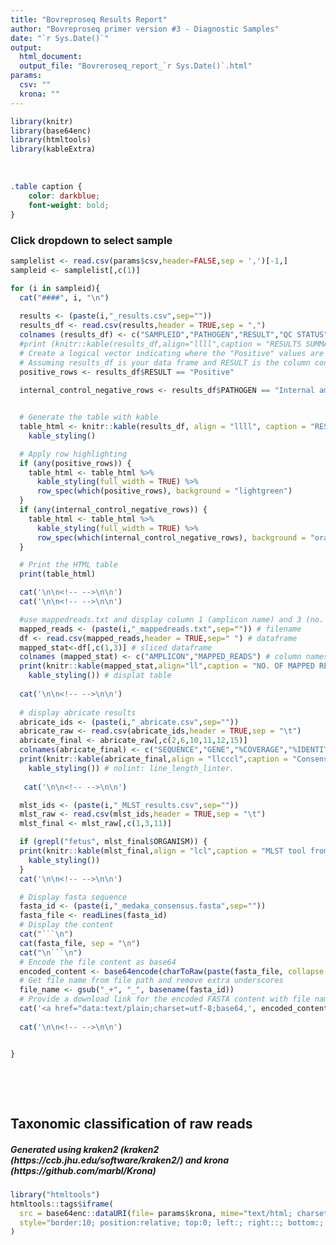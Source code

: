 ---
title: "Bovreproseq Results Report"
author: "Bovreproseq primer version #3 - Diagnostic Samples"
date: "`r Sys.Date()`"
output: 
  html_document:
  output_file: "Bovreroseq_report_`r Sys.Date()`.html"
params:
  csv: ""
  krona: ""
---

```{r setup, include=FALSE}

library(knitr)
library(base64enc)
library(htmltools)
library(kableExtra)
```


<br>
```{css, echo=FALSE}
.table caption {
    color: darkblue;
    font-weight: bold;
}
```

### Click dropdown to select sample {.tabset .tabset-dropdown}
```{r, results='asis',echo=FALSE}

samplelist <- read.csv(params$csv,header=FALSE,sep = ',')[-1,]
sampleid <- samplelist[,c(1)]

for (i in sampleid){
  cat("####", i, "\n")
  
  results <- (paste(i,"_results.csv",sep=""))
  results_df <- read.csv(results,header = TRUE,sep = ",")
  colnames (results_df) <- c("SAMPLEID","PATHOGEN","RESULT","QC STATUS") # column names
  #print (knitr::kable(results_df,align="llll",caption = "RESULTS SUMMARY - Based on abricate results")) 
  # Create a logical vector indicating where the "Positive" values are
  # Assuming results_df is your data frame and RESULT is the column containing "Positive"
  positive_rows <- results_df$RESULT == "Positive"
  
  internal_control_negative_rows <- results_df$PATHOGEN == "Internal amplification control" & results_df$RESULT == "Negative"


  # Generate the table with kable
  table_html <- knitr::kable(results_df, align = "llll", caption = "RESULTS SUMMARY - Based on abricate results with custom Bovreproseq database. For more info: Seemann T, Abricate, Github https://github.com/tseemann/abricate") %>%
    kable_styling()

  # Apply row highlighting
  if (any(positive_rows)) {
    table_html <- table_html %>%
      kable_styling(full_width = TRUE) %>%
      row_spec(which(positive_rows), background = "lightgreen")
  }
  if (any(internal_control_negative_rows)) {
    table_html <- table_html %>%
      kable_styling(full_width = TRUE) %>%
      row_spec(which(internal_control_negative_rows), background = "orange")
  }

  # Print the HTML table
  print(table_html)

  cat('\n\n<!-- -->\n\n')
  cat('\n\n<!-- -->\n\n')

  #use mappedreads.txt and display column 1 (amplicon name) and 3 (no. of mapped reads)
  mapped_reads <- (paste(i,"_mappedreads.txt",sep="")) # filename
  df <- read.csv(mapped_reads,header = TRUE,sep=" ") # dataframe
  mapped_stat<-df[,c(1,3)] # sliced dataframe
  colnames (mapped_stat) <- c("AMPLICON","MAPPED_READS") # column names
  print(knitr::kable(mapped_stat,align="ll",caption = "NO. OF MAPPED READS. Generated using minimap2 (Li, H. (2018).Bioinformatics, 34:3094-3100. https://doi.org/10.1093/bioinformatics/bty191) and samtools (https://doi.org/10.1093/gigascience/giab008)") %>%
    kable_styling()) # displat table
  
  cat('\n\n<!-- -->\n\n') 
 
  # display abricate results
  abricate_ids <- (paste(i,"_abricate.csv",sep=""))
  abricate_raw <- read.csv(abricate_ids,header = TRUE,sep = "\t")
  abricate_final <- abricate_raw[,c(2,6,10,11,12,15)]
  colnames(abricate_final) <- c("SEQUENCE","GENE","%COVERAGE","%IDENTITY","DATABASE","REFERENCE") # nolint
  print(knitr::kable(abricate_final,align = "llcccl",caption = "Consensus compared to reference database. Generated using abricate (Abricate, Github https://github.com/tseemann/abricate) and custom database") %>%
    kable_styling()) # nolint: line_length_linter.
  
   cat('\n\n<!-- -->\n\n')

  mlst_ids <- (paste(i,"_MLST_results.csv",sep=""))
  mlst_raw <- read.csv(mlst_ids,header = TRUE,sep = "\t")
  mlst_final <- mlst_raw[,c(1,3,11)]

  if (grepl("fetus", mlst_final$ORGANISM)) {
  print(knitr::kable(mlst_final,align = "lcl",caption = "MLST tool from github (https://github.com/tseemann/mlst). Scans contig files against traditional PubMLST typing schemes (https://pubmlst.org/) ") %>%
    kable_styling())
  }
  cat('\n\n<!-- -->\n\n')

  # Display fasta sequence
  fasta_id <- (paste(i,"_medaka_consensus.fasta",sep=""))
  fasta_file <- readLines(fasta_id)
  # Display the content
  cat("```\n")
  cat(fasta_file, sep = "\n")
  cat("\n```\n")
  # Encode the file content as base64
  encoded_content <- base64encode(charToRaw(paste(fasta_file, collapse = "\n")))
  # Get file name from file path and remove extra underscores
  file_name <- gsub("_+", "_", basename(fasta_id))
  # Provide a download link for the encoded FASTA content with file name
  cat('<a href="data:text/plain;charset=utf-8;base64,', encoded_content, '" download="', file_name, '">Download FASTA file</a>')
  
  cat('\n\n<!-- -->\n\n')


}
```
<br>

<br>

## Taxonomic classification of raw reads   
##### Generated using kraken2 (kraken2 (https://ccb.jhu.edu/software/kraken2/) and krona (https://github.com/marbl/Krona)
```{r, echo=FALSE}
library("htmltools")
htmltools::tags$iframe(
  src = base64enc::dataURI(file= params$krona, mime="text/html; charset=UTF-8"),
  style="border:10; position:relative; top:0; left:; right::; bottom:; width:100%; height:800px"
)
```